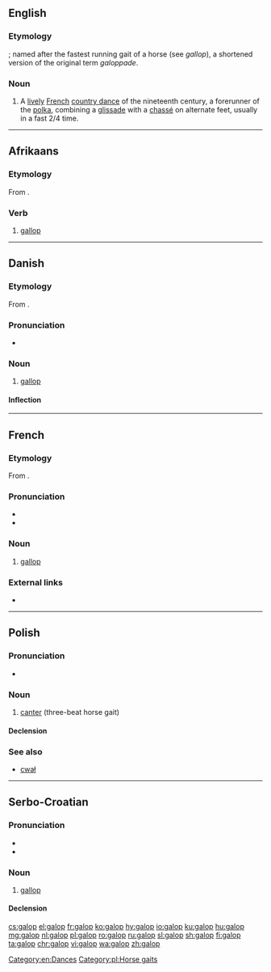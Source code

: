 ==English==

===Etymology===
{{etyl|fr|en}}; named after the fastest running gait of a horse (see ''gallop''), a shortened version of the original term ''galoppade''.

===Noun===
{{wikipedia}}
{{en-noun}}

# A [[lively]] [[French]] [[country dance]] of the nineteenth century, a forerunner of the [[polka]], combining a [[glissade]] with a [[chassé]] on alternate feet, usually in a fast 2/4 time.

[[Category:en:Dances]]

----

==Afrikaans==

===Etymology===
From {{etyl|en|af}} {{term|gallop|lang=en}}.

===Verb===
{{af-verb|galoppende|past2=galop}}

# [[gallop]]

----

==Danish==
{{wikipedia|lang=da}}

===Etymology===

From {{etyl|fr|da}} {{term|galop|lang=fr}}.

===Pronunciation===
* {{IPA|/ɡalɔp/|[ɡ̊aˈlʌb̥]|lang=da}}

===Noun===
{{da-noun|stem=galopp|en|er}}

# [[gallop]]

====Inflection====
{{da-noun-infl|stem=galopp|en|er}}

----

==French==

===Etymology===
From {{term|galoper}}.

===Pronunciation===
* {{IPA|/ɡalo/|lang=fr}}
* {{homophones|galops|lang=fr}}

===Noun===
{{fr-noun|m}}

# [[gallop]]

===External links===
* {{R:TLFi}}

----

==Polish==

===Pronunciation===
* {{audio|Pl-galop.ogg|Audio|lang=pl}}

===Noun===
{{pl-noun|m}}

# [[canter]] (three-beat horse gait)

====Declension====
{{pl-decl-noun-sing
|galop
|galopu
|galopowi
|galop
|galopem
|galopie
|galopie
}}

===See also===
* [[cwał]]

[[Category:pl:Horse gaits]]

----

==Serbo-Croatian==

===Pronunciation===
* {{IPA|/ɡǎlop/|lang=sh}}
* {{hyphenation|ga|lop|lang=sh}}

===Noun===
{{sh-noun|g=m|head=gàlop|r|галоп|га̀лоп}}

# [[gallop]]

====Declension====
{{sh-decl-noun
|galop|galopi
|galopa|galopa
|galopu|galopima
|galop|galope
|galope|galopi
|galopu|galopima
|galopom|galopima
}}

[[cs:galop]]
[[el:galop]]
[[fr:galop]]
[[ko:galop]]
[[hy:galop]]
[[io:galop]]
[[ku:galop]]
[[hu:galop]]
[[mg:galop]]
[[nl:galop]]
[[pl:galop]]
[[ro:galop]]
[[ru:galop]]
[[sl:galop]]
[[sh:galop]]
[[fi:galop]]
[[ta:galop]]
[[chr:galop]]
[[vi:galop]]
[[wa:galop]]
[[zh:galop]]